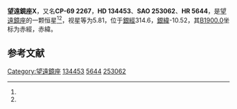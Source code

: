 {{Starbox begin
| name = 望遠鏡座X
}}
{{Starbox observe
| epoch = [[J2000.0|J2000.0]]
| constell = [[望遠鏡座|望遠鏡座]]<ref name=SIMBAD>{{cite web
 | url=http://simbad.u-strasbg.fr/simbad/sim-id?Ident=HR+5644
 | title =Pulsating variable Star
 | publisher=Centre de Données astronomiques de Strasbourg
 | work=SIMBAD
 | accessdate=2012-07-13}}</ref><ref name=DATA>{{cite web
 | url=http://vizier.u-strasbg.fr/viz-bin/VizieR-5?-out.add=.&-source=5050&-corr=PK=HR&-out.max=9999&HR=5644
 | title=VizieR Detailed Page
 | accessdate=2012-07-13
 | archive-date=2016-03-05
 | archive-url=https://web.archive.org/web/20160305015535/http://vizier.u-strasbg.fr/viz-bin/VizieR-5?-out.add=.&-source=5050&-corr=PK=HR&-out.max=9999&HR=5644
 | dead-url=no
 }}</ref>
| 星官 = 
| ra = {{RA|15|14|19.1}}<ref name=SIMBAD /><ref name=DATA />
| dec = {{DEC|-70|4|46}}<ref name=SIMBAD /><ref name=DATA />
| appmag_v = 5.81<ref name=SIMBAD /><ref name=DATA />
}}
{{Starbox character
| class = C5,5<ref name=SIMBAD /><ref name=DATA />
| b-v = 3.38<ref name=SIMBAD /><ref name=DATA />
| u-b = 6.69<ref name=SIMBAD /><ref name=DATA />
| r-i = <ref name=SIMBAD /><ref name=DATA />
| variable = 
}}
{{Starbox astrometry
| radial_v = 6.69
| prop_mo_ra = -4
| parallax = 
| p_error = 
}}
{{Starbox catalog
| names =CP-69 2267，[[SAO星表|SAO]] 253062，[[HD星表|HD]] 134453，[[HR星表|HR]] 5644}}
{{Starbox reference |Simbad=HR+5644}}
{{Starbox end}}

'''望遠鏡座X'''，又名'''CP-69 2267'''，'''HD 134453'''、'''SAO 253062'''、'''HR 5644'''，是[[望遠鏡座|望遠鏡座]]的一颗恒星<ref name=SIMBAD /><ref name=DATA />，视星等为5.81，位于[[銀道座標系|銀經]]314.6，[[銀道座標系|銀緯]]-10.52，其[[B1900.0|B1900.0]]坐标为赤經{{RA|15|4|43.1}}，赤緯{{DEC|-69|-10.52|8}}。

== 参考文献 ==
{{reflist}}

{{star-stub}}

{{望遠鏡座恒星}}
[[Category:望遠鏡座|Category:望遠鏡座]]
[[Category:HD和HDE天體|134453]]
[[Category:HR天體|5644]]
[[Category:SAO天體|253062]]